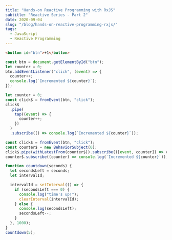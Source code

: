 ```yaml
---
title: "Hands-on Reactive Programming with RxJS"
subtitle: "Reactive Series - Part 2"
date: 2020-09-04
slug: "/blog/hands-on-reactive-programming-rxjs/"
tags:
  - JavaScript
  - Reactive Programming
---
```



<ScrollToTopButton />

```html
<button id="btn">+1</button>
```

```javascript
const btn = document.getElementById("btn");
let counter = 0;
btn.addEventListener("click", (event) => {
  counter++;
  console.log(`Incremented ${counter}`);
});
```

```javascript
let counter = 0;
const click$ = fromEvent(btn, "click");
click$
  .pipe(
    tap((event) => {
      counter++;
    })
  )
  .subscribe(() => console.log(`Incremented ${counter}`));
```

```javascript
const click$ = fromEvent(btn, "click");
const counter$ = new BehaviorSubject(0);
click$.pipe(withLatestFrom(counter$)).subscribe(([event, counter]) => counter$.next(counter + 1));
counter$.subscribe((counter) => console.log(`Incremented ${counter}`));
```

```javascript
function countdown(seconds) {
  let secondsLeft = seconds;
  let intervalId;

  intervalId = setInterval(() => {
    if (secondsLeft === 0) {
      console.log("time's up!");
      clearInterval(intervalId);
    } else {
      console.log(secondsLeft);
      secondsLeft--;
    }
  }, 1000);
}
countdown(5);
```
